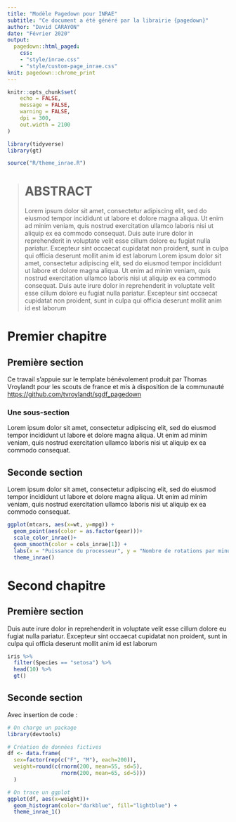 ```yaml
---
title: "Modèle Pagedown pour INRAE"
subtitle: "Ce document a été généré par la librairie {pagedown}"
author: "David CARAYON"
date: "Février 2020"
output: 
  pagedown::html_paged:
    css: 
    - "style/inrae.css"
    - "style/custom-page_inrae.css"
knit: pagedown::chrome_print
---
```


```r
knitr::opts_chunk$set(
	echo = FALSE,
	message = FALSE,
	warning = FALSE,
	dpi = 300,
	out.width = 2100
)
```

```r
library(tidyverse)
library(gt)
```

```r
source("R/theme_inrae.R")
```

>
> # ABSTRACT
>
> Lorem ipsum dolor sit amet, consectetur adipiscing elit, sed do eiusmod tempor incididunt ut labore et dolore magna aliqua. Ut enim ad minim veniam, quis nostrud exercitation ullamco laboris nisi ut aliquip ex ea commodo consequat.
> Duis aute irure dolor in reprehenderit in voluptate velit esse cillum dolore eu fugiat nulla pariatur. Excepteur sint occaecat cupidatat non proident, sunt in culpa qui officia deserunt mollit anim id est laborum
> Lorem ipsum dolor sit amet, consectetur adipiscing elit, sed do eiusmod tempor incididunt ut labore et dolore magna aliqua. Ut enim ad minim veniam, quis nostrud exercitation ullamco laboris nisi ut aliquip ex ea commodo consequat.
> Duis aute irure dolor in reprehenderit in voluptate velit esse cillum dolore eu fugiat nulla pariatur. Excepteur sint occaecat cupidatat non proident, sunt in culpa qui officia deserunt mollit anim id est laborum
>

# Premier chapitre

## Première section

Ce travail s'appuie sur le template bénévolement produit par Thomas Vroylandt pour les scouts de france et mis à disposition de la communauté [https://github.com/tvroylandt/sgdf_pagedown](https://github.com/tvroylandt/sgdf_pagedown)

### Une sous-section

Lorem ipsum dolor sit amet, consectetur adipiscing elit, sed do eiusmod tempor incididunt ut labore et dolore magna aliqua. Ut enim ad minim veniam, quis nostrud exercitation ullamco laboris nisi ut aliquip ex ea commodo consequat.


## Seconde section

Lorem ipsum dolor sit amet, consectetur adipiscing elit, sed do eiusmod tempor incididunt ut labore et dolore magna aliqua. Ut enim ad minim veniam, quis nostrud exercitation ullamco laboris nisi ut aliquip ex ea commodo consequat.

```r
ggplot(mtcars, aes(x=wt, y=mpg)) +
  geom_point(aes(color = as.factor(gear)))+
  scale_color_inrae()+
  geom_smooth(color = cols_inrae[1]) +
  labs(x = "Puissance du processeur", y = "Nombre de rotations par minutes (RPM)", title = "Représentation graphique", subtitle = "De la rotation par minute en fonction du processeur") +
  theme_inrae()

```

# Second chapitre

## Première section

Duis aute irure dolor in reprehenderit in voluptate velit esse cillum dolore eu fugiat nulla pariatur. Excepteur sint occaecat cupidatat non proident, sunt in culpa qui officia deserunt mollit anim id est laborum

```r
iris %>% 
  filter(Species == "setosa") %>% 
  head(10) %>% 
  gt()
```

## Seconde section

Avec insertion de code :

```r

# On charge un package
library(devtools)

# Création de données fictives
df <- data.frame(
  sex=factor(rep(c("F", "M"), each=200)),
  weight=round(c(rnorm(200, mean=55, sd=5),
                 rnorm(200, mean=65, sd=5)))
  )

# On trace un ggplot
ggplot(df, aes(x=weight))+
  geom_histogram(color="darkblue", fill="lightblue") +
  theme_inrae_1()

```

